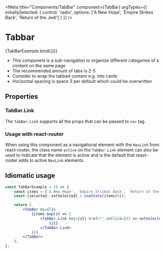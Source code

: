 
<Meta
    title="Components/TabBar"
    component={TabBar}
    argTypes={{
        initiallySelected: {
            control: 'radio',
            options: ['A New Hope', 'Empire Strikes Back', 'Return of the Jedi']
        }
    }}
/>

# Tabbar

<Canvas>
    <Story name="Default" args={{}}>
        {TabBarExample.bind({})}
    </Story>
</Canvas>

-   This component is a sub-navigation to organize different categories of a content on the same page
-   The recommended amount of tabs is 2-5
-   Consider to wrap the tabbed content e.g. into cards
-   Horizontal spacing is space 3 per default which could be overwritten

## Properties

### TabBar.Link

<ArgsTable of={TabBar.Link} />
<StyledSystemLinks component="TabBar" supportedProps={['margin']} />

The `TabBar.Link` supports all the props that can be passed to `<a>` tag.

### Usage with react-router

When using this component as a navigational element with the `NavLink` from react-router, the class name `active` on the
`TabBar.Link` element can also be used to indicate that the element is active and is the default that react-router adds
to active `NavLink` elements.

## Idiomatic usage

```jsx
const TabBarExample = () => {
    const items = ['A New Hope', 'Empire Strikes Back', 'Return of the Jedi'];
    const [selected, setSelected] = useState(items[0]);

    return (
        <TabBar my={5}>
            {items.map(it => (
                <TabBar.Link key={it} href="" onClick={() => setSelected(it)} selected={selected === it}>
                    {it}
                </TabBar.Link>
            ))}
        </TabBar>
    );
};
```
